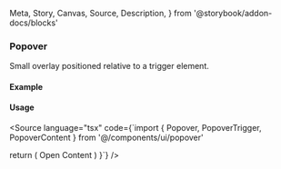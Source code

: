   Meta,
  Story,
  Canvas,
  Source,
  Description,
} from '@storybook/addon-docs/blocks'

<Meta of={PopoverStories} />

### Popover

Small overlay positioned relative to a trigger element.

#### Example

<Canvas>
  <Story of={PopoverStories.Default} />
</Canvas>

#### Usage

<Source language="tsx" code={`import { Popover, PopoverTrigger, PopoverContent } from '@/components/ui/popover'

  return (
    <Popover>
      <PopoverTrigger>Open</PopoverTrigger>
      <PopoverContent>Content</PopoverContent>
    </Popover>
  )
}`} />
